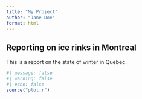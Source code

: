 ```yaml
---
title: "My Project"
author: "Jane Doe"
format: html
---
```


## Reporting on ice rinks in Montreal

This is a report on the state of winter in Quebec.


```r
#| message: false
#| warning: false
#| echo: false
source("plot.r")
```
